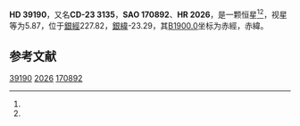 {{Starbox begin
| name = HD 39190
}}
{{Starbox observe
| epoch = [[J2000.0|J2000.0]]
| constell = {{星座名待查}}<ref name=SIMBAD>{{cite web
 | url=http://simbad.u-strasbg.fr/simbad/sim-id?Ident=HR+2026
 | title=Pulsating variable Star
 | publisher=Centre de Données astronomiques de Strasbourg
 | work=SIMBAD
 | accessdate=2012-07-13
 | archive-date=2016-03-17
 | archive-url=https://web.archive.org/web/20160317080319/http://simbad.u-strasbg.fr/simbad/sim-id?Ident=HR+2026
 | dead-url=no
 }}</ref><ref name=DATA>{{cite web
 | url=http://vizier.u-strasbg.fr/viz-bin/VizieR-5?-out.add=.&-source=5050&-corr=PK=HR&-out.max=9999&HR=2026
 | title=VizieR Detailed Page
 | accessdate=2012-07-13
 | archive-date=2016-03-04
 | archive-url=https://web.archive.org/web/20160304201916/http://vizier.u-strasbg.fr/viz-bin/VizieR-5?-out.add=.&-source=5050&-corr=PK=HR&-out.max=9999&HR=2026
 | dead-url=no
 }}</ref>
| 星官 = 
| ra = {{RA|5|49|53.5}}<ref name=SIMBAD /><ref name=DATA />
| dec = {{DEC|-22|58|18}}<ref name=SIMBAD /><ref name=DATA />
| appmag_v = 5.87<ref name=SIMBAD /><ref name=DATA />
}}
{{Starbox character
| class = A2<ref name=SIMBAD /><ref name=DATA />
| b-v = 0.06<ref name=SIMBAD /><ref name=DATA />
| u-b = <ref name=SIMBAD /><ref name=DATA />
| r-i = <ref name=SIMBAD /><ref name=DATA />
| variable = 
}}
{{Starbox astrometry
| radial_v = 
| prop_mo_ra = 44
| parallax = 
| p_error = 
}}
{{Starbox catalog
| names =CD-23 3135，[[SAO星表|SAO]] 170892，[[HD星表|HD]] 39190，[[HR星表|HR]] 2026}}
{{Starbox reference |Simbad=HR+2026}}
{{Starbox end}}

'''HD 39190'''，又名'''CD-23 3135'''，'''SAO 170892'''、'''HR 2026'''，是一颗恒星<ref name=SIMBAD /><ref name=DATA />，视星等为5.87，位于[[銀道座標系|銀經]]227.82，[[銀道座標系|銀緯]]-23.29，其[[B1900.0|B1900.0]]坐标为赤經{{RA|5|45|42.9}}，赤緯{{DEC|-23|-23.29|7}}。

== 参考文献 ==
{{reflist}}

{{star-stub}}

[[Category:HD和HDE天體|39190]]
[[Category:HR天體|2026]]
[[Category:SAO天體|170892]]